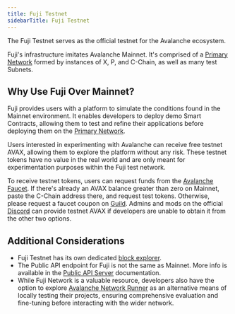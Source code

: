 ```yaml
---
title: Fuji Testnet
sidebarTitle: Fuji Testnet
---
```


The Fuji Testnet serves as the official testnet for the Avalanche ecosystem. 

Fuji's infrastructure imitates Avalanche Mainnet. It's comprised of a
[Primary Network](/learn/avalanche/avalanche-platform.md) formed by instances of X, P, and C-Chain,
as well as many test Subnets. 

## Why Use Fuji Over Mainnet?

Fuji provides users with a platform to simulate the conditions found in the Mainnet environment. It
enables developers to deploy demo Smart Contracts, allowing them to test and refine their applications
before deploying them on the [Primary Network](/learn/avalanche/avalanche-platform.md). 

Users interested in experimenting with Avalanche can receive free testnet AVAX, allowing them to
explore the platform without any risk. These testnet tokens have no value in the real world and are
only meant for experimentation purposes within the Fuji test network. 

To receive testnet tokens, users can request funds from the
[Avalanche Faucet](/build/dapp/smart-contracts/get-funds-faucet.md).
If there's already an AVAX balance greater than zero on Mainnet, 
paste the C-Chain address there, and request test tokens. Otherwise, 
please request a faucet coupon on 
[Guild](https://guild.xyz/avalanche). Admins and mods on the official [Discord](https://discord.com/invite/RwXY7P6)
can provide testnet AVAX if developers are unable to obtain it from the other two options.

## Additional Considerations

- Fuji Testnet has its own dedicated [block explorer](https://subnets-test.avax.network/). 
- The Public API endpoint for Fuji is not the same as Mainnet. More info is available in the
[Public API Server](/tooling/rpc-providers.md) 
documentation.
- While Fuji Network is a valuable resource, developers also
have the option to explore
[Avalanche Network Runner](/tooling/network-runner.md)
as an alternative means of locally testing their projects, ensuring comprehensive evaluation and 
fine-tuning before interacting with the wider network. 
